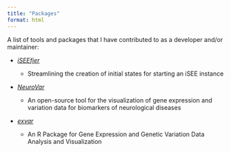 ```yaml
---
title: "Packages"
format: html
---
```


A list of tools and packages that I have contributed to as a developer and/or maintainer:

-   [*iSEEfier*](https://www.bioconductor.org/packages/iSEEfier)

    -   Streamlining the creation of initial states for starting an iSEE instance

-   [*NeuroVar*](https://github.com/omicscodeathon/neurovar)

    -   An open-source tool for the visualization of gene expression and variation data for biomarkers of neurological diseases

-   [*exvar*](https://github.com/omicscodeathon/exvar)

    -   An R Package for Gene Expression and Genetic Variation Data Analysis and Visualization
